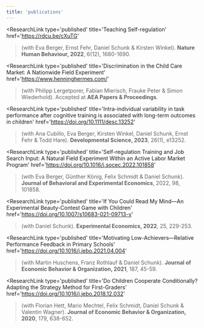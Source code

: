 ```yaml
---
title: 'publications'
---
```



<ResearchLink
  type='published'
  title='Teaching Self-regulation'
  href='https://rdcu.be/cXuTG'
>(with Eva Berger, Ernst Fehr, Daniel Schunk & Kirsten Winkel). **Nature Human Behaviour, 2022**, 6(12), 1680-1690.</ResearchLink>

<ResearchLink
  type='published'
  title='Discrimination in the Child Care Market: A Nationwide Field Experiment'
  href='https://www.henninghermes.com/'
>(with Philipp Lergetporer, Fabian Mierisch, Frauke Peter & Simon Wiederhold). Accepted at **AEA Papers & Proceedings**.</ResearchLink>

<ResearchLink
  type='published'
  title='Intra-individual variability in task performance after cognitive training is associated with long-term outcomes in children'
  href='https://doi.org/10.1111/desc.13252'
>(with Ana Cubillo, Eva Berger, Kirsten Winkel, Daniel Schunk, Ernst Fehr & Todd Hare). **Developmental Science, 2023**, 26(1), e13252.</ResearchLink>

<ResearchLink
  type='published'
  title='Self-regulation Training and Job Search Input: A Natural Field Experiment Within an Active Labor Market Program'
  href='https://doi.org/10.1016/j.socec.2022.101858'
>(with Eva Berger, Günther König, Felix Schmidt & Daniel Schunk). **Journal of Behavioral and Experimental Economics**, 2022, 98, 101858.</ResearchLink>

<ResearchLink
  type='published'
  title='If You Could Read My Mind—An Experimental Beauty-Contest Game with Children'
  href='https://doi.org/10.1007/s10683-021-09713-y'
>(with Daniel Schunk). **Experimental Economics, 2022**, 25, 229-253.</ResearchLink>

<ResearchLink
  type='published'
  title='Motivating Low-Achievers—Relative Performance Feedback in Primary Schools'
  href='https://doi.org/10.1016/j.jebo.2021.04.004'
>(with Martin Huschens, Franz Rothlauf & Daniel Schunk). **Journal of Economic Behavior & Organization, 2021**, 187, 45-59.</ResearchLink>

<ResearchLink
  type='published'
  title='Do Children Cooperate Conditionally? Adapting the Strategy Method for First-Graders'
  href='https://doi.org/10.1016/j.jebo.2018.12.032'
>(with Florian Hett, Mario Mechtel, Felix Schmidt, Daniel Schunk & Valentin Wagner). **Journal of Economic Behavior & Organization, 2020**, 179, 638-652.</ResearchLink>
